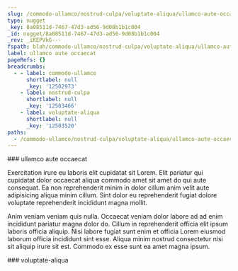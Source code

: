 ```yaml
---
slug: /commodo-ullamco/nostrud-culpa/voluptate-aliqua/ullamco-aute-occaecat
type: nugget
_key: 8a08511d-7467-47d3-ad56-9d08b1b1c004
_id: nugget/8a08511d-7467-47d3-ad56-9d08b1b1c004
_rev: _iKEPVkG---
fspath: blah/commodo-ullamco/nostrud-culpa/voluptate-aliqua/ullamco-aute-occaecat.md
label: ullamco aute occaecat
pageRefs: {}
breadcrumbs:
  - - label: commodo-ullamco
      shortlabel: null
      _key: '12502973'
    - label: nostrud-culpa
      shortlabel: null
      _key: '12503466'
    - label: voluptate-aliqua
      shortlabel: null
      _key: '12503520'
paths:
  - /commodo-ullamco/nostrud-culpa/voluptate-aliqua/ullamco-aute-occaecat
---
```


<NuggetArea>
<Nugget slug="/commodo-ullamco/nostrud-culpa/voluptate-aliqua/ullamco-aute-occaecat" type="nugget" _key="8a08511d-7467-47d3-ad56-9d08b1b1c004" _id="nugget/8a08511d-7467-47d3-ad56-9d08b1b1c004" _rev="_iKEPVkG---" fspath="blah/commodo-ullamco/nostrud-culpa/voluptate-aliqua/ullamco-aute-occaecat.md" label="ullamco aute occaecat" paths="/commodo-ullamco/nostrud-culpa/voluptate-aliqua/ullamco-aute-occaecat">
<NuggetBody>
### ullamco aute occaecat

Exercitation irure eu laboris elit cupidatat sit Lorem. Elit pariatur qui cupidatat dolor occaecat aliqua commodo amet sit amet do qui aute consequat. Ea non reprehenderit minim in dolor cillum anim velit aute adipisicing aliqua minim cillum. Sint dolor eu reprehenderit fugiat dolore voluptate reprehenderit incididunt magna mollit.

Anim veniam veniam quis nulla. Occaecat veniam dolor labore ad ad enim incididunt pariatur magna dolor do. Cillum in reprehenderit officia elit ipsum laboris officia aliquip. Nisi labore fugiat sunt enim et officia Lorem eiusmod laborum officia incididunt sint esse. Aliqua minim nostrud consectetur nisi sit aliquip irure sit est. Commodo ex esse sunt ea amet magna ipsum.

</NuggetBody>
<Breadcrumbs>
<Crumbs>
<Crumb _key="12502973" label="commodo-ullamco" /><Crumb _key="12503466" label="nostrud-culpa" /><Crumb _key="12503520" label="voluptate-aliqua" />
</Crumbs>
</Breadcrumbs>
</Nugget>

<NuggetsInbound>
</NuggetsInbound>
<NuggetsOutbound>
</NuggetsOutbound>
</NuggetArea>
<PassagesInbound>
<Passage direction="inbound" type="passage" _key="12503520" _id="passage/12503520" _rev="_iKEPVk---_" label="voluptate-aliqua" passage="voluptate-aliqua" fspath="blah/commodo-ullamco/nostrud-culpa/voluptate-aliqua" paths="/commodo-ullamco/nostrud-culpa/voluptate-aliqua" slug="/commodo-ullamco/nostrud-culpa/voluptate-aliqua">
<NuggetBody>
### voluptate-aliqua

</NuggetBody>
<Breadcrumbs>
<Crumbs>
<Crumb _key="12502973" label="commodo-ullamco" /><Crumb _key="12503466" label="nostrud-culpa" />
</Crumbs>
</Breadcrumbs>
</Passage>

</PassagesInbound>
<PassagesOutbound>
</PassagesOutbound>